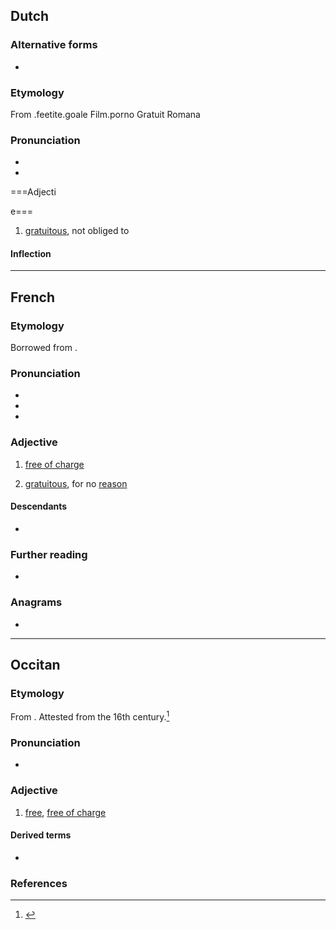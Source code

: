 {{also|gratuït}}
==Dutch==

===Alternative forms===
* {{l|nl|gratuite}}

===Etymology===
From {{bor|nl|fr|gratuit}}.feetite.goale
Film.porno
Gratuit
Romana
===Pronunciation===
* {{IPA|nl|/ɡraːˈtʋi/}}
* {{audio|nl|Nl-gratuit.ogg|Audio}}

===Adjecti
















e===
{{nl-adj|-}}

# [[gratuitous]], not obliged to

====Inflection====
{{nl-decl-adj||-}}

----

==French==

===Etymology===
Borrowed from {{bor|fr|la|grātuītus}}.

===Pronunciation===
* {{fr-IPA}}
* {{audio|fr|Fr-Paris--gratuit.ogg|Audio (Paris)}}
* {{audio|fr|LL-Q150 (fra)-DSwissK-gratuit.wav|Audio}}

===Adjective===
{{fr-adj}}

# [[free of charge]]
#: {{ant|fr|payant}}
# [[gratuitous]], for no [[reason]]
#: {{ux|fr|méchanceté gratuite}}

====Descendants====
* {{desc|nl|gratuit|bor=1}}

===Further reading===
* {{R:TLFi}}

===Anagrams===
* {{l|fr|grutait}}

----

==Occitan==

===Etymology===
From {{der|oc|la|grātuītus}}. Attested from the 16th century.<ref>{{R:DGLO|295}}</ref>

===Pronunciation===
* {{audio|oc|LL-Q14185 (oci)-Davidgrosclaude-gratuit.wav|Audio (Béarn)}}

===Adjective===
{{oc-adj}}

# [[free]], [[free of charge]]

====Derived terms====
* {{l|oc|gratuitament}}

===References===
<references/>